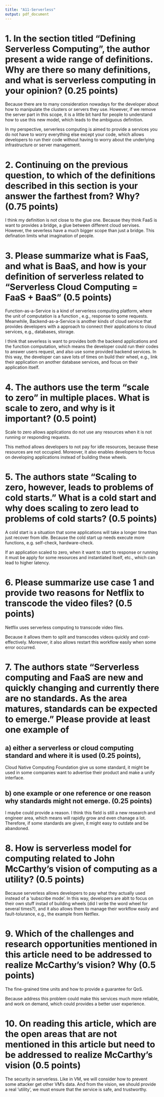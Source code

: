 ```yaml
---
title: "A11-Serverless"
output: pdf_document
---
```


# 1.  In the section titled "Defining Serverless Computing", the author present a wide range of definitions. Why are there so many definitions, and what is serverless computing in your opinion? (0.25 points)

Because there are to many consideration nowadays for the developer about how to manipulate the clusters or servers they use. However, if we remove the server part in this scope, it is a little bit hard for people to understand how to use this new model, which leads to the ambiguous definition.

In my perspective, serverless computing is aimed to provide a services you do not have to worry everything else except your code, which allows developers to run their code without having to worry about the underlying infrastructure or server management.

# 2.  Continuing on the previous question, to which of the definitions described in this section is your answer the farthest from? Why? (0.75 points)

I think my definition is not close to the glue one. Because they think FaaS is want to provides a bridge, a glue between different cloud servises. However, the severless have a much bigger scope than just a bridge. This defination limits what imagination of people.

# 3. Please summarize what is FaaS, and what is BaaS, and how is your definition of serverless related to "Serverless Cloud Computing = FaaS + BaaS" (0.5 points)

Function-as-a-Service is a kind of serverless computing platform, where the unit of computation is a function , e.g., response to some requests. Meanwhile,  Backend-as-a-Service is another kinds of cloud service that provides developers with a approach to connect their applications to cloud services, e.g., databases, storage.

I think that severless is want to provides both the backend applications and the function computation, which means the developer could run their codes to answer users request, and also use some provided backend services. In this way, the developer can save lots of times on build their wheel, e.g., link their application on another database services, and focus on their application itself.

# 4. The authors use the term "scale to zero" in multiple places. What is scale to zero, and why is it important? (0.5 point)

Scale to zero allows applications do not use any resources when it is not running or responding requests.

This method allows developers to not pay for idle resources, because these resources are not occupied. Moreover, it also enables developers to focus on developing applications instead of building these wheels.

# 5. The authors state "Scaling  to zero, however, leads to problems of cold starts." What is a cold start and why does scaling to zero lead to problems of cold starts?  (0.5 points)

A cold start is a situation that some applications will take a longer time than just recover from idle. Because the cold start up needs execute more functions, e.g. self-check, hardware-check.

If an application scaled to zero, when it want to start to response or running it must be apply for some resources and instantiated itself, etc., which can lead to higher latency.

# 6. Please summarize use case 1 and provide two reasons for Netflix to transcode the video files? (0.5 points)

Netflix uses serverless computing to transcode video files.

Because it allows them to split and transcodes videos quickly and cost-effectively. Moreover, it also allows restart this workflow easily when some error occurred.


# 7. The authors state "Serverless computing and FaaS are new and quickly changing and currently there are no standards. As the area matures, standards can be expected to emerge." Please provide at least one example of 


## a) either a serverless or cloud computing standard and where it is used  (0.25 points),

Cloud Native Computing Foundation give us some standard, it might be used in some companies want to advertise their product and make a unify interface.

## b) one example or one reference or one reason why standards might not emerge.  (0.25 points)

I maybe could provide a reason. I think this field is still a new research and engineer area, which means will rapidly grow and even chanage a lot. Therefore, if some standards are given, it might easy to outdate and be abandoned.

# 8. How is serverless model for computing related to John McCarthy's vision of computing as a utility? (0.5 points)

Because serverless allows developers to pay what they actually used instead of a 'subscribe mode'. In this way, developers are ablt to focus on their own stuff instad of building wheels (did I write the word wheel for several times?), and it also allows them to manage their workflow easily and fault-tolurance, e.g., the example from Netflex.


# 9. Which of the challenges and research opportunities mentioned in this article need to be addressed to realize McCarthy's vision? Why (0.5 points)

The fine-grained time units and how to provide a guarantee for QoS.

Because address this problem could make this services much more reliable, and work on demand, which could provides a better user experience.


# 10. On reading this article, which are the open areas that are not mentioned in this article but need to be addressed to realize McCarthy's vision (0.5 points)

The security in serverless. Like in VM, we will consider how to prevent some attacker get other VM's data. And from the vision, we should provide a real 'utility', we must ensure that the service is safe, and trustworthy.

